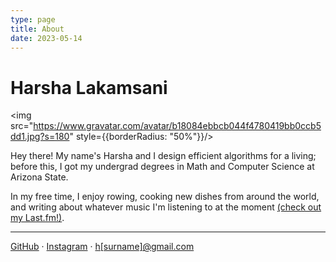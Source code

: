 ```yaml
---
type: page
title: About
date: 2023-05-14
---
```


# Harsha Lakamsani
<img src="https://www.gravatar.com/avatar/b18084ebbcb044f4780419bb0ccb5dd1.jpg?s=180" style={{borderRadius: "50%"}}/>

Hey there! My name's Harsha and I design efficient algorithms for a living; before this, I got my undergrad degrees in Math and Computer Science at Arizona State.

In my free time, I enjoy rowing, cooking new dishes from around the world, and writing about whatever music I'm listening to at the moment [(check out my Last.fm!)](https://www.last.fm/user/batouttahellcat).

---

[GitHub](https://github.com/hlakams) · [Instagram](https://instagram.com/hlakams) · [h[surname]@gmail.com](mailto:h[surname]@gmail.com)
